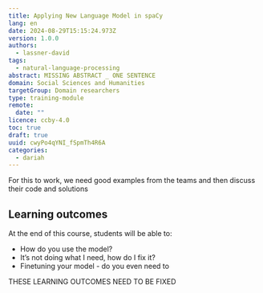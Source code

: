 ```yaml
---
title: Applying New Language Model in spaCy
lang: en
date: 2024-08-29T15:15:24.973Z
version: 1.0.0
authors:
  - lassner-david
tags:
  - natural-language-processing
abstract: MISSING ABSTRACT _ ONE SENTENCE
domain: Social Sciences and Humanities
targetGroup: Domain researchers
type: training-module
remote:
  date: ""
licence: ccby-4.0
toc: true
draft: true
uuid: cwyPo4qYNI_fSpmTh4R6A
categories:
  - dariah
---
```

For this to work, we need good examples from the teams and then discuss their code and solutions

## Learning outcomes

At the end of this course, students will be able to:
- How do you use the model?
- It’s not doing what I need, how do I fix it?
- Finetuning your model - do you even need to

THESE LEARNING OUTCOMES NEED TO BE FIXED
